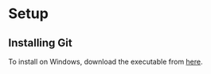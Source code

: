 # Setup

## Installing Git

To install on Windows, download the executable from [here](https://git-scm.com/).
